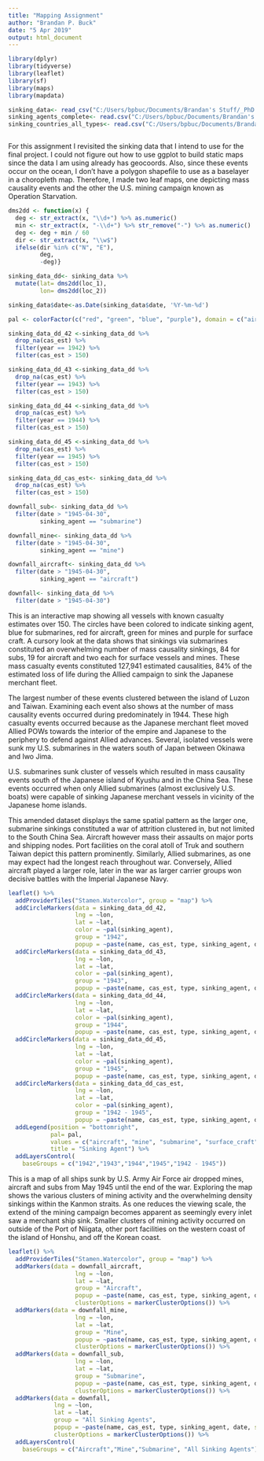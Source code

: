 ```yaml
---
title: "Mapping Assignment"
author: "Brandan P. Buck"
date: "5 Apr 2019"
output: html_document
---
```


```r

library(dplyr)
library(tidyverse)
library(leaflet)
library(sf)
library(maps)
library(mapdata)

sinking_data<- read_csv("C:/Users/bpbuc/Documents/Brandan's Stuff/_PhD Stuff/CILO II/project_data/sinking_data/japanese_merchant_fleet_sinkings_simplified_v4.csv")
sinking_agents_complete<- read.csv("C:/Users/bpbuc/Documents/Brandan's Stuff/_PhD Stuff/CILO II/project_data/sinking_data/japanese_merchant_vessel_sinking_agent_v1.csv", header = TRUE, sep = ",")
sinking_countries_all_types<- read.csv("C:/Users/bpbuc/Documents/Brandan's Stuff/_PhD Stuff/CILO II/project_data/sinking_data/japanese_merchant_vessel_sinking_country_v1.csv", header = TRUE, sep = ".")



```

For this assignment I revisited the sinking data that I intend to use for the final project. I could not figure out how to use ggplot to build static maps since the data I am using already has geocoords. Also, since these events occur on the ocean, I don’t have a polygon shapefile to use as a baselayer in a choropleth map. Therefore, I made two leaf maps, one depicting mass causality events and the other the U.S. mining campaign known as Operation Starvation.


```r

dms2dd <- function(x) {
  deg <- str_extract(x, "\\d+") %>% as.numeric()
  min <- str_extract(x, "-\\d+") %>% str_remove("-") %>% as.numeric()
  deg <- deg + min / 60
  dir <- str_extract(x, "\\w$")
  ifelse(dir %in% c("N", "E"),
         deg,
         -deg)}

sinking_data_dd<- sinking_data %>%
  mutate(lat= dms2dd(loc_1),
         lon= dms2dd(loc_2))

sinking_data$date<-as.Date(sinking_data$date, '%Y-%m-%d')

pal <- colorFactor(c("red", "green", "blue", "purple"), domain = c("aircraft", "mine", "submarine", "surface_craft"))

sinking_data_dd_42 <-sinking_data_dd %>%
  drop_na(cas_est) %>%
  filter(year == 1942) %>%
  filter(cas_est > 150)

sinking_data_dd_43 <-sinking_data_dd %>%
  drop_na(cas_est) %>%
  filter(year == 1943) %>%
  filter(cas_est > 150)

sinking_data_dd_44 <-sinking_data_dd %>%
  drop_na(cas_est) %>%
  filter(year == 1944) %>%
  filter(cas_est > 150)

sinking_data_dd_45 <-sinking_data_dd %>%
  drop_na(cas_est) %>%
  filter(year == 1945) %>%
  filter(cas_est > 150)

sinking_data_dd_cas_est<- sinking_data_dd %>% 
  drop_na(cas_est) %>%
  filter(cas_est > 150)

downfall_sub<- sinking_data_dd %>% 
  filter(date > "1945-04-30",
         sinking_agent == "submarine")

downfall_mine<- sinking_data_dd %>% 
  filter(date > "1945-04-30",
         sinking_agent == "mine")

downfall_aircraft<- sinking_data_dd %>% 
  filter(date > "1945-04-30",
         sinking_agent == "aircraft")

downfall<- sinking_data_dd %>% 
  filter(date > "1945-04-30")
```

This is an interactive map showing all vessels with known casualty estimates over 150. The circles have been colored to indicate sinking agent, blue for submarines, red for aircraft, green for mines and purple for surface craft. A cursory look at the data shows that sinkings via submarines constituted an overwhelming number of mass causality sinkings, 84 for subs, 19 for aircraft and two each for surface vessels and mines. These mass casualty events constituted 127,941 estimated causalities, 84% of the estimated loss of life during the Allied campaign to sink the Japanese merchant fleet.  

The largest number of these events clustered between the island of Luzon and Taiwan. Examining each event also shows at the number of mass causality events occurred during predominately in 1944. These high casualty events occurred because as the Japanese merchant fleet moved Allied POWs towards the interior of the empire and Japanese to the periphery to defend against Allied advances.  Several, isolated vessels were sunk my U.S. submarines in the waters south of Japan between Okinawa and Iwo Jima.

U.S. submarines sunk cluster of vessels which resulted in mass causality events south of the Japanese island of Kyushu and in the China Sea. These events occurred when only Allied submarines (almost exclusively U.S. boats) were capable of sinking Japanese merchant vessels in vicinity of the Japanese home islands. 

This amended dataset displays the same spatial pattern as the larger one, submarine sinkings constituted a war of attrition clustered in, but not limited to the South China Sea. Aircraft however mass their assaults on major ports and shipping nodes. Port facilities on the coral atoll of Truk and southern Taiwan depict this pattern prominently. Similarly, Allied submarines, as one may expect had the longest reach throughout war. Conversely, Allied aircraft played a larger role, later in the war as larger carrier groups won decisive battles with the Imperial Japanese Navy.


```r

leaflet() %>%
  addProviderTiles("Stamen.Watercolor", group = "map") %>%
  addCircleMarkers(data = sinking_data_dd_42,
                   lng = ~lon,
                   lat = ~lat,
                   color = ~pal(sinking_agent),
                   group = "1942",
                   popup = ~paste(name, cas_est, type, sinking_agent, date, sep = " ")) %>%
  addCircleMarkers(data = sinking_data_dd_43,
                   lng = ~lon,
                   lat = ~lat,
                   color = ~pal(sinking_agent),
                   group = "1943",
                   popup = ~paste(name, cas_est, type, sinking_agent, date, sep = " ")) %>% 
  addCircleMarkers(data = sinking_data_dd_44,
                   lng = ~lon,
                   lat = ~lat,
                   color = ~pal(sinking_agent),
                   group = "1944",
                   popup = ~paste(name, cas_est, type, sinking_agent, date, sep = " ")) %>% 
  addCircleMarkers(data = sinking_data_dd_45,
                   lng = ~lon,
                   lat = ~lat,
                   color = ~pal(sinking_agent),
                   group = "1945",
                   popup = ~paste(name, cas_est, type, sinking_agent, date, sep = " ")) %>% 
  addCircleMarkers(data = sinking_data_dd_cas_est,
                   lng = ~lon,
                   lat = ~lat,
                   color = ~pal(sinking_agent),
                   group = "1942 - 1945",
                   popup = ~paste(name, cas_est, type, sinking_agent, date, sep = " ")) %>%
  addLegend(position = "bottomright",
            pal= pal, 
            values = c("aircraft", "mine", "submarine", "surface_craft"),
            title = "Sinking Agent") %>% 
  addLayersControl(
    baseGroups = c("1942","1943","1944","1945","1942 - 1945"))


```

This is a map of all ships sunk by U.S. Army Air Force air dropped mines, aircraft and subs from May 1945 until the end of the war. Exploring the map shows the various clusters of mining activity and the overwhelming density sinkings within the Kanmon straits. As one reduces the viewing scale, the extend of the mining campaign becomes apparent as seemingly every inlet saw a merchant ship sink. Smaller clusters of mining activity occurred on outside of the Port of Niigata, other port facilities on the western coast of the island of Honshu, and off the Korean coast.  

```r
leaflet() %>%
  addProviderTiles("Stamen.Watercolor", group = "map") %>%
  addMarkers(data = downfall_aircraft,
                   lng = ~lon,
                   lat = ~lat,
                   group = "Aircraft",
                   popup = ~paste(name, cas_est, type, sinking_agent, date, sep = " "), 
                   clusterOptions = markerClusterOptions()) %>% 
  addMarkers(data = downfall_mine,
                   lng = ~lon,
                   lat = ~lat,
                   group = "Mine",
                   popup = ~paste(name, cas_est, type, sinking_agent, date, sep = " "), 
                   clusterOptions = markerClusterOptions()) %>% 
  addMarkers(data = downfall_sub,
                   lng = ~lon,
                   lat = ~lat,
                   group = "Submarine",
                   popup = ~paste(name, cas_est, type, sinking_agent, date, sep = " "), 
                   clusterOptions = markerClusterOptions()) %>% 
  addMarkers(data = downfall,
             lng = ~lon,
             lat = ~lat,
             group = "All Sinking Agents",
             popup = ~paste(name, cas_est, type, sinking_agent, date, sep = " "), 
             clusterOptions = markerClusterOptions()) %>%
  addLayersControl(
    baseGroups = c("Aircraft","Mine","Submarine", "All Sinking Agents"))

```





